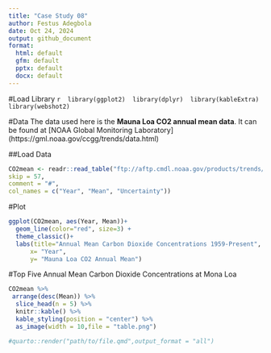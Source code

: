 ```yaml
---
title: "Case Study 08"
author: Festus Adegbola
date: Oct 24, 2024
output: github_document
format:
  html: default
  gfm: default
  pptx: default
  docx: default
---
```


#Load Library
 ```r
 library(ggplot2)
 library(dplyr)
 library(kableExtra)
 library(webshot2)
 ```
 
#Data
The data used here is the **Mauna Loa CO2 annual mean data**. It can be found at 
[NOAA Global Monitoring Laboratory] (https://gml.noaa.gov/ccgg/trends/data.html)

##Load Data
```r
CO2mean <- readr::read_table("ftp://aftp.cmdl.noaa.gov/products/trends/co2/co2_annmean_mlo.txt", 
skip = 57,           
comment = "#",       
col_names = c("Year", "Mean", "Uncertainty"))
```

#Plot
```r
ggplot(CO2mean, aes(Year, Mean))+
  geom_line(color="red", size=3) +
  theme_classic()+
  labs(title="Annual Mean Carbon Dioxide Concentrations 1959-Present",
      x= "Year",
      y= "Mauna Loa CO2 Annual Mean")
```


#Top Five Annual Mean Carbon Dioxide Concentrations at Mona Loa
```r
CO2mean %>%
 arrange(desc(Mean)) %>%  
  slice_head(n = 5) %>%
  knitr::kable() %>%
  kable_styling(position = "center") %>%
  as_image(width = 10,file = "table.png")
```

```r
#quarto::render("path/to/file.qmd",output_format = "all")
```